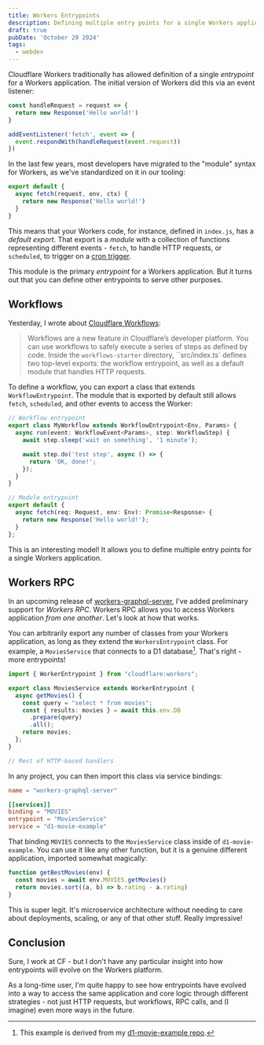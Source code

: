 ```yaml
---
title: Workers Entrypoints
description: Defining multiple entry points for a single Workers application is quite cool!
draft: true
pubDate: 'October 29 2024'
tags:
  - webdev
---
```


Cloudflare Workers traditionally has allowed definition of a single _entrypoint_ for a Workers application. The initial version of Workers did this via an event listener:

```js
const handleRequest = request => {
  return new Response('Hello world!')
}

addEventListener('fetch', event => {
  event.respondWith(handleRequest(event.request))
})
```

In the last few years, most developers have migrated to the "module" syntax for Workers, as we've standardized on it in our tooling:

```js
export default {
  async fetch(request, env, ctx) {
    return new Response('Hello world!')
  }
}
```

This means that your Workers code, for instance, defined in `index.js`, has a _default export_. That export is a _module_ with a collection of functions representing different events - `fetch`, to handle HTTP requests, or `scheduled`, to trigger on a [cron trigger](https://developers.cloudflare.com/workers/configuration/cron-triggers).

This module is the primary _entrypoint_ for a Workers application. But it turns out that you can define other entrypoints to serve other purposes.

## Workflows

Yesterday, I wrote about [Cloudflare Workflows](/cloudflare-workflows):

> Workflows are a new feature in Cloudflare’s developer platform. You can use workflows to safely execute a series of steps as defined by code.
> Inside the `workflows-starter` directory, ``src/index.ts` defines two top-level exports: the workflow entrypoint, as well as a default module that handles HTTP requests.

To define a workflow, you can export a class that extends `WorkflowEntrypoint`. The module that is exported by default still allows `fetch`, `scheduled`, and other events to access the Worker:

```ts title="src/index.ts" collapse={3-9, 14-16}
// Workflow entrypoint
export class MyWorkflow extends WorkflowEntrypoint<Env, Params> {
  async run(event: WorkflowEvent<Params>, step: WorkflowStep) {
    await step.sleep('wait on something', '1 minute');

    await step.do('test step', async () => {
      return 'OK, done!';
    });
  }
}

// Module entrypoint
export default {
  async fetch(req: Request, env: Env): Promise<Response> {
    return new Response('Hello world!');
  }
};
```

This is an interesting model! It allows you to define multiple entry points for a single Workers application. 

## Workers RPC

In an upcoming release of [workers-graphql-server](https://github.com/cloudflare/workers-graphql-server), I've added preliminary support for _Workers RPC_. Workers RPC allows you to access Workers application _from one another_. Let's look at how that works.

You can arbitrarily export any number of classes from your Workers application, as long as they extend the `WorkersEntrypoint` class. For example, a `MoviesService` that connects to a D1 database[^1]. That's right - more entrypoints!

```ts title="src/index.ts"
import { WorkerEntrypoint } from "cloudflare:workers";

export class MoviesService extends WorkerEntrypoint {
  async getMovies() {
    const query = "select * from movies";
    const { results: movies } = await this.env.DB
      .prepare(query)
      .all();
    return movies;
  };
}

// Rest of HTTP-based handlers
```

In any project, you can then import this class via service bindings:

```toml title="wrangler.toml"
name = "workers-graphql-server"

[[services]]
binding = "MOVIES"
entrypoint = "MoviesService"
service = "d1-movie-example"
```

That binding `MOVIES` connects to the `MoviesService` class inside of `d1-movie-example`. You can use it like any other function, but it is a genuine different application, imported somewhat magically:

```ts title="src/index.ts"
function getBestMovies(env) {
  const movies = await env.MOVIES.getMovies()
  return movies.sort((a, b) => b.rating - a.rating)
}
```

This is super legit. It's microservice architecture without needing to care about deployments, scaling, or any of that other stuff. Really impressive!

## Conclusion

Sure, I work at CF - but I don't have any particular insight into how entrypoints will evolve on the Workers platform. 

As a long-time user, I'm quite happy to see how entrypoints have evolved into a way to access the same application and core logic through different strategies - not just HTTP requests, but workflows, RPC calls, and (I imagine) even more ways in the future.

<Tweet id="https://x.com/kristianf_/status/1849536448627609603" />

[^1]: This example is derived from my [d1-movie-example repo](https://github.com/kristianfreeman/d1-movie-example).
